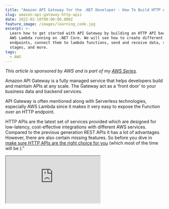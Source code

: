 ```yaml
---
title: "Amazon API Gateway for the .NET Developer - How To Build HTTP APIs"
slug: amazon-api-gateway-http-apis
date: 2022-02-10T00:00:00.000Z
feature_image: /images/learning_code.jpg
excerpt: >-
  Learn how to get started with API Gateway by building an HTTP API backed by
  AWS Lambda running on .NET Core. We will see how to create different HTTP
  endpoints, connect them to lambda functions, send and receive data, set up
  stages, and more.
tags:
  - AWS
---
```

_This article is sponsored by AWS and is part of my [AWS Series](/blog/tag/aws/)._

Amazon API Gateway is a fully managed service that helps developers build and maintain APIs at any scale. The Gateway act as a ‘front door’ to your business data and backend services.

API Gateway is often mentioned along with Serverless technologies, especially AWS Lambda since it makes it very easy to expose the Function over an HTTP endpoint.

HTTP APIs are the latest set of services provided which are designed for low-latency, cost-effective integrations with different AWS services. Compared to the previous generation REST APIs it has a lot of advantages. However, there are also certain missing features. So before you dive in [make sure HTTP APIs are the right choice for you](https://docs.aws.amazon.com/apigateway/latest/developerguide/http-api-vs-rest.html) (which most of the time will be )."

<iframe src="https://www.youtube.com/embed/43DQm2ObWSU" />

In this post, let’s learn how to set up an HTTP API in Amazon API Gateway connect it to an AWS Lambda Function built on .NET Core. We will explore the different commonly required features that you are used to when building APIs.

## Creating API Gateway

First, head over to the AWS Portal under Amazon API Gateway to create a new HTTP API.

![Add new HTTP API from AWS Console under Amazon API Gateway](/images/api-gateway-aws-console-create-http-api.jpg)

Add new HTTP API from AWS Console under Amazon API Gateway (aws-console-api-gateway-create-http-api.jpg)

Give an API name of your choice. I’ll choose `youtube-demo`. Skip through the Routes and Stages for now, and we will add them in soon. Once you click ‘Review and Create’, a new API Gateway Endpoint is created, with a default stage (`$default`). The default stage also has an associated Invoke URL that is assigned.

To set up Routes, we first need backend services to which we can integrate them. So let’s get started building some backend services to provide us with data.

## Backend Services - AWS Lambda

API Gateways support multiple integration types that can serve the data. Below are the ones supported at the time of writing this article.

![Supported Integration types when building HTTP APIs on Amazon API Gateway](/images/api-gateway-http-api-supported-integrations.jpg)

Supported Integration types when building HTTP APIs on Amazon API Gateway (api-gateway-http-api-supported-integrations.jpg)

For this example, we will integrate with AWS Lambda Functions to send and receive data from our API endpoints.

<BlogLink
  href="/blog/aws-lambda-net-core"
  title="AWS Lambda For The .NET Developer: How To Easily Get Started"
  description="Learn how to get started with AWS Lambda with .NET Core by building out a simple function and deploying to AWS. We will also see how to set up local development environment using the AWS Toolkit."
  authorImage="/images/favicon.ico"
  authorName="Rahul Nath"
  authorTitle="Rahul Pulikkot Nath"
  featureImage="/images/aws_lambda.jpg"
/>

To quickly create and deploy AWS Lambda Function use the templates provided with the [AWS Toolkit for Visual Studio](https://marketplace.visualstudio.com/items?itemName=AmazonWebServices.AWSToolkitforVisualStudio2022) (Other IDE’s also have their implementation of this toolkit).

Let’s create a new function to return us some `WeatherData` as shown below (it will be familiar if you have played around with [ASP NET Core](https://bit.ly/asp-net-core-series) default templates).

```csharp
public class Function
{
    private static readonly string[] Summaries = new[]
    {
        "Freezing", "Bracing", "Chilly", "Cool", "Mild", "Warm", "Balmy", "Hot", "Sweltering", "Scorching"
    };

    public List<WeatherForecast> FunctionHandler(
                    APIGatewayProxyRequest input, ILambdaContext context)
    {
        Console.WriteLine(JsonSerializer.Serialize(input));
       
        var rng = new Random();
        return Enumerable.Range(1, 5).Select(index => new WeatherForecast
        {
            City = $"{cityName}-test",
            Date = DateTime.Now.AddDays(index),
            TemperatureC = rng.Next(-20, 55),
            Summary = Summaries[rng.Next(Summaries.Length)]
        })
        .ToList();
    }
}

```

Since this function takes in input from API Gateway, it uses `APIGatewayProxyRequest` from the _Amazon.Lambda.APIGatewayEvents_ [nuget package.](https://www.nuget.org/packages/Amazon.Lambda.APIGatewayEvents/) You can run the Function code locally using Mock Lambda Test Tool [as you have seen earlier here.](/blog/aws-lambda-net-core/#mock-lambda-test-tool)

To quickly deploy this function to our AWS account, use the ‘Publish To AWS Lambda..' option from right-clicking the project in Visual Studio. The AWS Toolkit provides this option. _In a real-world application, you can set up a build-deploy pipeline to automatically deploy any time a change is made to your source code repository._

![Publish Lambda from Visual Studio](/images/api-gateway-http-api-lambda-backend-publish.jpg)

Once deployed to the AWS account, we can use this Function to serve our API Gateway endpoint.

## Routes and Integration

[Routes](https://docs.aws.amazon.com/apigateway/latest/developerguide/http-api-develop-routes.html) direct API requests to backend resources.

It consists of the HTTP Method and the resource path. This combination is used to map what backend service or integration the route gets matched to. The HTTP method is any HTTP verb or _ANY,_ which matches all methods.

You can also add in _$default_ route, which acts as a fallback route for requests that don’t match any other requests.

### GET Endpoint

To create our first GET endpoint, choose Create and enter the route details under Routes in the AWS Console. Below I am creating a `GET /weather-forecast` route.

<Figure src="/images/api-gateway-http-api-create-route.jpg" caption="**Create and Attach Integration**" />

We can create and attach a back-end integration for this route. You can either navigate to the route from the Routes or Integrations menu option under the sidebar.

![Create a Lambda integration for HTTP API Route](/images/api-gateway-http-api-create-lambda-integration.jpg)

Choose the Lambda function we deployed earlier. Click Create and it will create the integration and add relevant permissions for the API Gateway to invoke the AWS Lambda Function.

The API is all set up. Navigate to `/weather-forecast` on the base URL to the API, and it will show the weather data response from our lambda function.

### Query Parameters

As with any other URLs, we can pass in parameters to the API in the URL as query parameters. These are passed on to the backend integration.

In the case of lambda integration, we can retrieve the query parameters from `QueryStringParameters` property in the `APIGatewayProxyRequest` instance.

I’ve updated the function handler to retrieve the `cityName`. If passed in as part of the query, it returns the weather data for that city.

```csharp
public List<WeatherForecast> FunctionHandler(APIGatewayProxyRequest input, ILambdaContext context)
{
    Console.WriteLine(JsonSerializer.Serialize(input));
    string cityName = null;
    input.QueryStringParameters?.TryGetValue("cityName", out cityName);
    cityName = cityName ?? "Brisbane";

    var rng = new Random();
    return Enumerable.Range(1, 5).Select(index => new WeatherForecast
    {
        City = cityName,
        Date = DateTime.Now.AddDays(index),
        TemperatureC = rng.Next(-20, 55),
        Summary = Summaries[rng.Next(Summaries.Length)]
    })
    .ToList();
}

```

Once deployed to AWS Function, you can pass in the city name parameter along with the API Request → `GET /weather-forecast?cityName=Sydney`

### Path Parameters & Parameter Mapping

Similar to query parameters, we can also define Path Parameters when defining API Gateway Route URLs. For example, we can embed in the `cityName` as part of the URL path when creating the route endpoint.

E.g. if the URL Route is `GET /weather-forecast/{cityName}`, we need to enforce that the `cityName` is passed when invoking the URL, and it’s no longer optional. Only when provided, will it map to the appropriate backend integration.

Path parameters are available from the `PathParameters` property in the `APIGatewayProxyRequest` instance.

With the currently deployed code we have in AWS Lambda, it will be broken if we switch to path parameters. We have to update the code to look in the `PathParameters` property instead of `QueryStringParameters`. However, we can also do parameter mapping in API Gateway to map the path parameter as a query string parameter (and also a lot more).

Parameter mapping can transform requests before being sent to back-end integrations or modify responses before being sent back to the requesting client.

To map the query string parameter from the path parameter,

![Manage existing integration to add parameter mapping.](/images/api-gateway-http-api-edit-integrations-parameter-mapping.jpg)

Add a new parameter mapping for All incoming requests. The mapping appends a new query string parameter (cityName) and sets it to the value from the path parameter with the name cityName.

![Set up request mapping to map query parameter to a path parameter.](/images/api-gateway-http-api-parameter-mapping.jpg)

With this mapping in place, even with the existing function code looking at `QueryStringParameters` it will work if we use path parameters in the URL. The API Gateway, when it sees the request, will modify it to add in the query parameter, set it to the value from the path parameter, and send it to the Lambda integration.

### POST Endpoint

To create a `POST /weather-forecast/{cityName}` , add a new Route with method type as POST and specify the endpoint path very similar to how we create the GET endpoint.

We will need to publish a new lambda function for the backend service. Below I have the sample code for the POST endpoint.

It retrieves the `cityName` from the _PathParameters_ property and sets it on the WeatherForecast object in the request body. In a real-world application, you would be saving this data to a database, raising events, etc.

```csharp
public APIGatewayProxyResponse FunctionHandlerPost(
    APIGatewayProxyRequest input, ILambdaContext context)
{
    var data = JsonSerializer.Deserialize<WeatherForecast>(input.Body);

    string cityName = "Brisbane";
    input.PathParameters?.TryGetValue("cityName", out cityName);

    data.City = cityName;
    return new APIGatewayProxyResponse()
    {
        Body = JsonSerializer.Serialize(data),
        StatusCode = (int)HttpStatusCode.OK
    };
}

```

If you are using Publish from Visual Studio, make sure to update the function name and also the Handler function in the publish options dialog.

Once successfully published, we can create and set up a new lambda integration for the new route, as shown below.

![Setting up Lambda integration for POST endpoint](/images/api-gateway-http-api-create-lambda-integration-post.jpg)

Setting up Lambda integration for POST endpoint api-gateway-http-api-create-lambda-integration-post.jpg

Once set up, we can successfully send POST requests to the new endpoint and see it in action.

## Stages

Stages in API Gateway are a logical reference to the lifecycle of your API. You can use this to differentiate between different development lifecycle (dev, test, staging, prod, etc.).

When creating the API Gateway, a _$default_ stage is automatically created. This stage is served from the base of the APIs URL. For a new stage, it will have the base URL followed by the stage name - _https://{api\_id}.execute-api.{region}.amazonaws.com/{stageName}_

Under Deploy → Stages, you can create a new stage for the API.

<Figure src="/images/api-gateway-http-api-create-stage.jpg" caption="Create a new Stage in API Gateway api-gateway-http-api-create-stage.jpg" />

By default, this maps to the same integrations since we have hard-wired the lambda functions when creating the Routes and the integrations.

### Different Backend Integration Based on Stage

When using Stages, we want our backend services to be different based on the stage - lambda function, database, etc., per environment is mainly preferred.

First, set up another lambda function for the GET endpoint for the test environment → `get-weather-forecast-test` . I have the lambda function for demo purposes, [append ‘-test’ to the cityName](https://rahulpnath.visualstudio.com/DefaultCollection/YouTube%20Samples/_git/api-gateway-lambda?path=/api-gateway-lambda/Function.cs&version=GBmaster&line=40&lineEnd=40&lineStartColumn=17&lineEndColumn=43&lineStyle=plain&_a=contents) when it returns the list of weather data.

To map different lambda functions based on the stage, we first need to create a Stage Variable. It can be done under the Stages, editing a stage, and adding a new variable. Below I’ve added a new variable `env` with the value _‘-test’._

![Add a new Stage variable under the test stage](/images/api-gateway-http-api-stage-variable.jpg)

We can use this new stage variable when defining integration. Edit the existing lambda integration, and instead of explicitly selecting the lambda function from the drop-down, we can specify the ARN to the lambda. We can use the stage variable to build up the lambda function name.

In the below example, I have used the following format to pick the appropriate `get-weather-forecast` lambda function based on the stage.

_arn:aws:lambda:ap-southeast-2:aws-account-id:function:get-weather-forecast${stageVariables.env}_

In our example, since we have the `env` variable set to ‘_\-test_’ for the test stage, it will pick up the _get-weather-forecast-dev_ lambda function for that stage. Since there is no _env_ variable for the default stage, it will pick up the _get-weather-forecast_ lambda.

![Use stage variables when specifying lambda integration for AWS API Gateway route integration.](/images/api-gateway-http-api-lambda-integration-stage-specific.jpg)

With the lambda function automatically determined based on the stage, we need to give the API Gateway the appropriate permissions to Invoke the lambda function. Since the lambda functions are not explicitly assigned, we must manually set this permission in the Lambda.

Navigate to the Lambda function; choose Add Permission under Configuration → Permissions → Resource-Based Policy → Policy statement. To give access to API Gateway, select _AWS Service_ and select Gateway API. Give a unique StatementId and specify the Source ARN and the Action.

The Source ARN needs the API Gateway endpoint details that will be accessing this lambda function. Based on the stage and the Action type, you can specify it as below.

_arn:aws:execute-api:ap-southeast-2:AWS-ACCOUNT-ID:API-ID/_/_/weather-forecast/{cityName}_

The first wildcard \* stands for stage and the second for the HTTP VERB.

![Add Invoke function permissions to the AWS Lambda for the API gateway to be able to invoke](/images/api-gateway-http-api-lamba-permissions-add.jpg)

The API Gateway now has the appropriate rights to invoke the Lambda function. If you invoke the URL on the _test stage,_ it will invoke the `get-weather-forecast-test` lambda function after mapping the appropriate stage variable. When _default stage_ is invoked, it will call the `get-weather-forecast` lambda function.

We can successfully switch between the backend services based on the stage it’s deployed to. These backend services can then talk to their instances of databases, storage, and other services.

You can find the [source code for the lambda functions here](https://rahulphttps://rahulpnath.visualstudio.com/YouTube%20Samples/_git/api-gateway-lambda).

Photo by [AltumCode](https://unsplash.com/@altumcode?utm_source=unsplash&utm_medium=referral&utm_content=creditCopyText) on [Unsplash](https://unsplash.com/s/photos/programming?utm_source=unsplash&utm_medium=referral&utm_content=creditCopyText)
